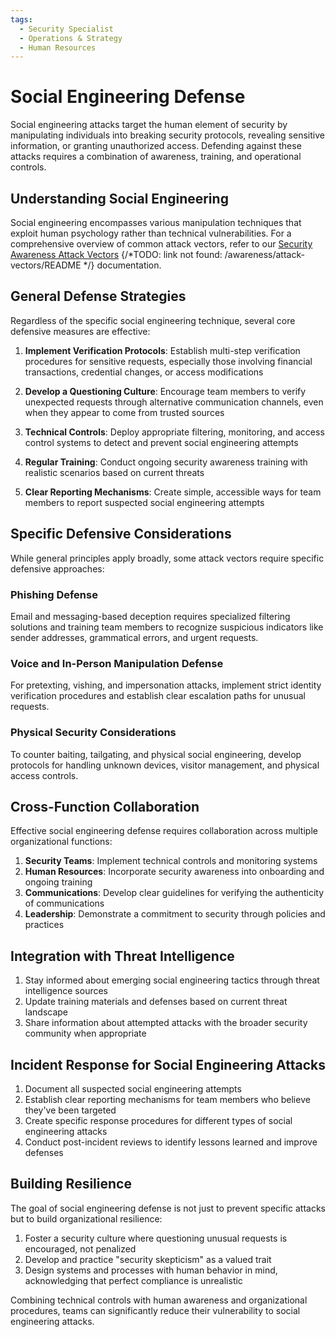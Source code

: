 ```yaml
---
tags:
  - Security Specialist
  - Operations & Strategy
  - Human Resources
---
```



<TagProvider>
<TagFilter />


# Social Engineering Defense

<TagList tags={frontmatter.tags} />
<AttributionList contributors={frontmatter.contributors} />

Social engineering attacks target the human element of security by manipulating individuals into breaking security protocols, revealing sensitive information, or granting unauthorized access. Defending against these attacks requires a combination of awareness, training, and operational controls.

## Understanding Social Engineering

Social engineering encompasses various manipulation techniques that exploit human psychology rather than technical vulnerabilities. For a comprehensive overview of common attack vectors, refer to our [Security Awareness Attack Vectors]() {/*TODO: link not found: /awareness/attack-vectors/README */} documentation.

## General Defense Strategies

Regardless of the specific social engineering technique, several core defensive measures are effective:

1. **Implement Verification Protocols**: Establish multi-step verification procedures for sensitive requests, especially those involving financial transactions, credential changes, or access modifications

2. **Develop a Questioning Culture**: Encourage team members to verify unexpected requests through alternative communication channels, even when they appear to come from trusted sources

3. **Technical Controls**: Deploy appropriate filtering, monitoring, and access control systems to detect and prevent social engineering attempts

4. **Regular Training**: Conduct ongoing security awareness training with realistic scenarios based on current threats

5. **Clear Reporting Mechanisms**: Create simple, accessible ways for team members to report suspected social engineering attempts

## Specific Defensive Considerations

While general principles apply broadly, some attack vectors require specific defensive approaches:

### Phishing Defense

Email and messaging-based deception requires specialized filtering solutions and training team members to recognize suspicious indicators like sender addresses, grammatical errors, and urgent requests.

### Voice and In-Person Manipulation Defense

For pretexting, vishing, and impersonation attacks, implement strict identity verification procedures and establish clear escalation paths for unusual requests.

### Physical Security Considerations

To counter baiting, tailgating, and physical social engineering, develop protocols for handling unknown devices, visitor management, and physical access controls.

## Cross-Function Collaboration

Effective social engineering defense requires collaboration across multiple organizational functions:

1. **Security Teams**: Implement technical controls and monitoring systems
2. **Human Resources**: Incorporate security awareness into onboarding and ongoing training
3. **Communications**: Develop clear guidelines for verifying the authenticity of communications
4. **Leadership**: Demonstrate a commitment to security through policies and practices

## Integration with Threat Intelligence

1. Stay informed about emerging social engineering tactics through threat intelligence sources
2. Update training materials and defenses based on current threat landscape
3. Share information about attempted attacks with the broader security community when appropriate

## Incident Response for Social Engineering Attacks

1. Document all suspected social engineering attempts
2. Establish clear reporting mechanisms for team members who believe they've been targeted
3. Create specific response procedures for different types of social engineering attacks
4. Conduct post-incident reviews to identify lessons learned and improve defenses

## Building Resilience

The goal of social engineering defense is not just to prevent specific attacks but to build organizational resilience:

1. Foster a security culture where questioning unusual requests is encouraged, not penalized
2. Develop and practice "security skepticism" as a valued trait
3. Design systems and processes with human behavior in mind, acknowledging that perfect compliance is unrealistic

Combining technical controls with human awareness and organizational procedures, teams can significantly reduce their vulnerability to social engineering attacks.
</TagProvider>
